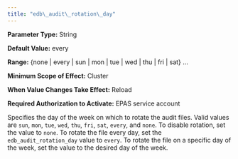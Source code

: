 ```yaml
---
title: "edb\_audit\_rotation\_day"
---
```


<div id="edb_audit_rotation_day" class="registered_link"></div>

**Parameter Type:** String

**Default Value:** every

**Range:** {none | every | sun | mon | tue | wed | thu | fri | sat} ...

**Minimum Scope of Effect:** Cluster

**When Value Changes Take Effect:** Reload

**Required Authorization to Activate:** EPAS service account

Specifies the day of the week on which to rotate the audit files. Valid values are `sun`, `mon`, `tue`, `wed`, `thu`, `fri`, `sat`, `every`, and `none`. To disable rotation, set the value to `none`. To rotate the file every day, set the `edb_audit_rotation_day` value to `every`. To rotate the file on a specific day of the week, set the value to the desired day of the week.

